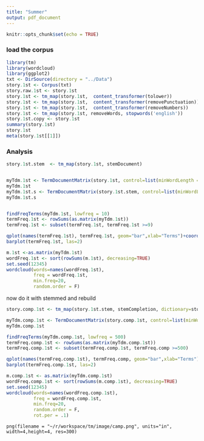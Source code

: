 ```yaml
---
title: "Summer"
output: pdf_document
---
```


```r
knitr::opts_chunk$set(echo = TRUE)
```


### load the corpus

```r
library(tm)
library(wordcloud)
library(ggplot2)
txt <- DirSource(directory = "../Data")
story.1st <- Corpus(txt)
story.raw.1st <- story.1st
story.1st <- tm_map(story.1st,  content_transformer(tolower))
story.1st <- tm_map(story.1st,  content_transformer(removePunctuation))
story.1st <- tm_map(story.1st,  content_transformer(removeNumbers))
story.1st <- tm_map(story.1st, removeWords, stopwords('english'))
story.1st.copy <- story.1st
summary(story.1st)
story.1st
meta(story.1st[[1]])
```
### Analysis
```r
story.1st.stem  <- tm_map(story.1st, stemDocument)


myTdm.1st <- TermDocumentMatrix(story.1st, control=list(minWordLength = 1))
myTdm.1st
myTdm.1st.s <- TermDocumentMatrix(story.1st.stem, control=list(minWordLength = 1))
myTdm.1st.s


findFreqTerms(myTdm.1st, lowfreq = 10)
termFreq.1st <- rowSums(as.matrix(myTdm.1st))
termFreq.1st <- subset(termFreq.1st, termFreq.1st >=9)

qplot(names(termFreq.1st), termFreq.1st, geom="bar",xlab="Terms")+coord_flip()
barplot(termFreq.1st, las=2)

m.1st <-as.matrix(myTdm.1st)
wordFreq.1st <- sort(rowSums(m.1st), decreasing=TRUE)
set.seed(12345)
wordcloud(words=names(wordFreq.1st),
          freq = wordFreq.1st,
          min.freq=20,
          random.order = F)
```
now do it with stemmed and rebuild
```r
story.comp.1st <- tm_map(story.1st.stem, stemCompletion, dictionary=story.1st.copy)

myTdm.comp.1st <- TermDocumentMatrix(story.comp.1st, control=list(minWordLength = 1))
myTdm.comp.1st

findFreqTerms(myTdm.comp.1st, lowfreq = 500)
termFreq.comp.1st <- rowSums(as.matrix(myTdm.comp.1st))
termFreq.comp.1st <- subset(termFreq.comp.1st, termFreq.comp >=500)

qplot(names(termFreq.comp.1st), termFreq.comp, geom="bar",xlab="Terms")+coord_flip()
barplot(termFreq.comp.1st, las=2)

m.comp.1st <- as.matrix(myTdm.comp.1st)
wordFreq.comp.1st <- sort(rowSums(m.comp.1st), decreasing=TRUE)
set.seed(12345)
wordcloud(words=names(wordFreq.comp.1st),
          freq = wordFreq.comp.1st,
          min.freq=20,
          random.order = F,
          rot.per = .1)
```
````
png(filename = "~/r/workspace/tm/image/camp.png", units="in", width=4,height=4, res=300)
````